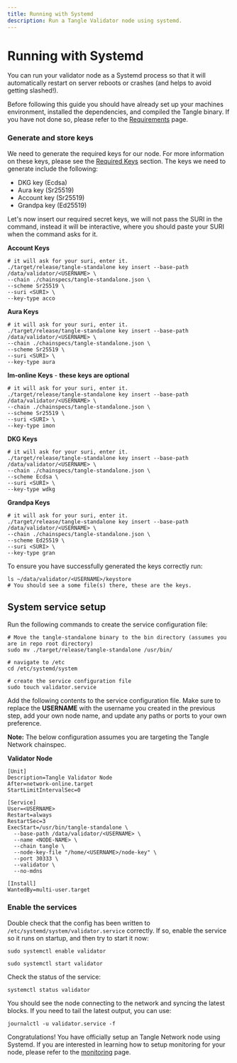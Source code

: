 ```yaml
---
title: Running with Systemd
description: Run a Tangle Validator node using systemd.
---
```


# Running with Systemd

You can run your validator node as a Systemd process so that it will automatically restart on server reboots
or crashes (and helps to avoid getting slashed!).

Before following this guide you should have already set up your machines environment, installed the dependencies, and
compiled the Tangle binary. If you have not done so, please refer to the [Requirements](/docs/tangle-network/node-operators/requirements) page.

### Generate and store keys

We need to generate the required keys for our node. For more information on these keys, please see the [Required Keys](https://docs.webb.tools/docs/tangle-network/node-operators/required-keys/) section.
The keys we need to generate include the following:

- DKG key (Ecdsa)
- Aura key (Sr25519)
- Account key (Sr25519)
- Grandpa key (Ed25519)

Let's now insert our required secret keys, we will not pass the SURI in the command, instead it will be interactive, where you
should paste your SURI when the command asks for it.

**Account Keys**

```
# it will ask for your suri, enter it.
./target/release/tangle-standalone key insert --base-path /data/validator/<USERNAME> \
--chain ./chainspecs/tangle-standalone.json \
--scheme Sr25519 \
--suri <SURI> \
--key-type acco
```

**Aura Keys**

```
# it will ask for your suri, enter it.
./target/release/tangle-standalone key insert --base-path /data/validator/<USERNAME> \
--chain ./chainspecs/tangle-standalone.json \
--scheme Sr25519 \
--suri <SURI> \
--key-type aura
```

**Im-online Keys** - **these keys are optional**

```
# it will ask for your suri, enter it.
./target/release/tangle-standalone key insert --base-path /data/validator/<USERNAME> \
--chain ./chainspecs/tangle-standalone.json \
--scheme Sr25519 \
--suri <SURI> \
--key-type imon
```

**DKG Keys**

```
# it will ask for your suri, enter it.
./target/release/tangle-standalone key insert --base-path /data/validator/<USERNAME> \
--chain ./chainspecs/tangle-standalone.json \
--scheme Ecdsa \
--suri <SURI> \
--key-type wdkg
```

**Grandpa Keys**

```
# it will ask for your suri, enter it.
./target/release/tangle-standalone key insert --base-path /data/validator/<USERNAME> \
--chain ./chainspecs/tangle-standalone.json \
--scheme Ed25519 \
--suri <SURI> \
--key-type gran
```

To ensure you have successfully generated the keys correctly run:

```
ls ~/data/validator/<USERNAME>/keystore
# You should see a some file(s) there, these are the keys.
```

## System service setup

Run the following commands to create the service configuration file:

```
# Move the tangle-standalone binary to the bin directory (assumes you are in repo root directory)
sudo mv ./target/release/tangle-standalone /usr/bin/

# navigate to /etc
cd /etc/systemd/system

# create the service configuration file
sudo touch validator.service
```

Add the following contents to the service configuration file. Make sure to replace the **USERNAME** with the username you created in the previous step, add your own node name, and update
any paths or ports to your own preference.

**Note:** The below configuration assumes you are targeting the Tangle Network chainspec.

**Validator Node**

```
[Unit]
Description=Tangle Validator Node
After=network-online.target
StartLimitIntervalSec=0

[Service]
User=<USERNAME>
Restart=always
RestartSec=3
ExecStart=/usr/bin/tangle-standalone \
  --base-path /data/validator/<USERNAME> \
  --name <NODE-NAME> \
  --chain tangle \
  --node-key-file "/home/<USERNAME>/node-key" \
  --port 30333 \
  --validator \
  --no-mdns

[Install]
WantedBy=multi-user.target
```

### Enable the services

Double check that the config has been written to `/etc/systemd/system/validator.service` correctly.
If so, enable the service so it runs on startup, and then try to start it now:

```
sudo systemctl enable validator

sudo systemctl start validator
```

Check the status of the service:

```
systemctl status validator
```

You should see the node connecting to the network and syncing the latest blocks.
If you need to tail the latest output, you can use:

```
journalctl -u validator.service -f
```

Congratulations! You have officially setup an Tangle Network node using Systemd. If you are interested
in learning how to setup monitoring for your node, please refer to the [monitoring](/docs/tangle-network/node-operators/monitoring/quickstart) page.
